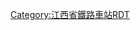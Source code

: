 <noinclude>{{BS-map
| title = 新祺周站站线布置图
| map = </noinclude>
\\\\CONTg\CONTg\~~[[京九铁路]][[上行线|上]]、[[下行线]][[北京西站]]方向
\\\\STRg\STRf\
\\\ENDEa\STR\STR\
\\\STR\STR\STR\
\\\STR\STR!~STRc2\ABZg3\
\\\ABZg2\ABZg+1!~STRc3\STR!~STRc4\
\\\STR!~STRc1\ABZg+4\STR\
\\\STR\ABZg2\STR!~STRc3\
\\STRc2\ABZg3!~STRc2\ABZg3!~STRc1\ABZg+4\
\STRc2\ABZ1+3f\ABZg+1!~STRc4\STR!~STRc4\ABZg2\STRc3
STRc2\STR3+1!~STRc2\STR3!~STRc24\ABZg3\STR\STR!~STRc1\STR+4
LSTR3+1\STR+1!~STRc4\STR+1!~STRc4\STR!~STRc4\STR\STR\STR
\STR\STR\STR+BSl\STR+BSr\STR\STR+BSl
\STR\STR\STR+BSl\STR+BSr\STR\STR+BSl
\STR\STR\STR+BSl\STR+BSr\STR\STR+BSl
\STR\STR\STR+BSl\STR+BSr\STR\STR+BSl
\STR2\STR!~STRc3\STR+BSl\STR+BSr\STR\STR+BSl
\STRc1\ABZg+4\STR+BSl\STR+BSr\STR\STR+BSl
\\STR\STR\STR\STR\STR
\\STR\STR\STR\STR\STR
\\STR\STR\STR\STR\STR
\\STR\STR\STR\STR\STR
\\STR2\STR!~STRc3\STR\STR!~STRc2\STR3
\\STRc1\ABZ2+4g\STR!~STRc3\ABZg+1\STRc4
\\\STRc1\ABZg+4!~STRc2\ABZg3\
\\\\ABZg+1\STR!~STRc4\
\\\\ABZg2\STR!~STRc3\
\\\\STR!~STRc1\ABZg+4\
\\\\STRg\STRf\
\\\\CONTf\CONTf\~~京九铁路上、下行线[[常平站]]方向
<noinclude>}}

{{Rdt intro|[[新祺周站]]}}

[[Category:江西省鐵路車站RDT]]

</noinclude>